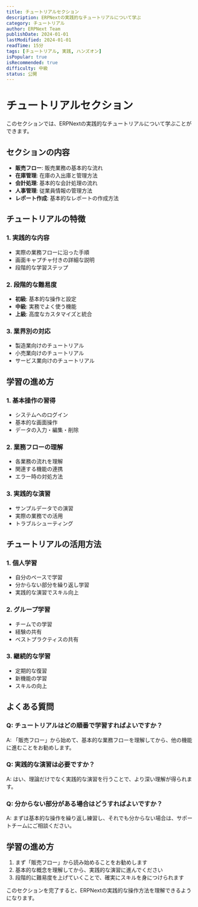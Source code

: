 ```yaml
---
title: チュートリアルセクション
description: ERPNextの実践的なチュートリアルについて学ぶ
category: チュートリアル
author: ERPNext Team
publishDate: 2024-01-01
lastModified: 2024-01-01
readTime: 15分
tags: [チュートリアル, 実践, ハンズオン]
isPopular: true
isRecommended: true
difficulty: 中級
status: 公開
---
```


# チュートリアルセクション

このセクションでは、ERPNextの実践的なチュートリアルについて学ぶことができます。

## セクションの内容

- **販売フロー**: 販売業務の基本的な流れ
- **在庫管理**: 在庫の入出庫と管理方法
- **会計処理**: 基本的な会計処理の流れ
- **人事管理**: 従業員情報の管理方法
- **レポート作成**: 基本的なレポートの作成方法

## チュートリアルの特徴

### 1. 実践的な内容
- 実際の業務フローに沿った手順
- 画面キャプチャ付きの詳細な説明
- 段階的な学習ステップ

### 2. 段階的な難易度
- **初級**: 基本的な操作と設定
- **中級**: 実務でよく使う機能
- **上級**: 高度なカスタマイズと統合

### 3. 業界別の対応
- 製造業向けのチュートリアル
- 小売業向けのチュートリアル
- サービス業向けのチュートリアル

## 学習の進め方

### 1. 基本操作の習得
- システムへのログイン
- 基本的な画面操作
- データの入力・編集・削除

### 2. 業務フローの理解
- 各業務の流れを理解
- 関連する機能の連携
- エラー時の対処方法

### 3. 実践的な演習
- サンプルデータでの演習
- 実際の業務での活用
- トラブルシューティング

## チュートリアルの活用方法

### 1. 個人学習
- 自分のペースで学習
- 分からない部分を繰り返し学習
- 実践的な演習でスキル向上

### 2. グループ学習
- チームでの学習
- 経験の共有
- ベストプラクティスの共有

### 3. 継続的な学習
- 定期的な復習
- 新機能の学習
- スキルの向上

## よくある質問

### Q: チュートリアルはどの順番で学習すればよいですか？
A: 「販売フロー」から始めて、基本的な業務フローを理解してから、他の機能に進むことをお勧めします。

### Q: 実践的な演習は必要ですか？
A: はい、理論だけでなく実践的な演習を行うことで、より深い理解が得られます。

### Q: 分からない部分がある場合はどうすればよいですか？
A: まずは基本的な操作を繰り返し練習し、それでも分からない場合は、サポートチームにご相談ください。

## 学習の進め方

1. まず「販売フロー」から読み始めることをお勧めします
2. 基本的な概念を理解してから、実践的な演習に進んでください
3. 段階的に難易度を上げていくことで、確実にスキルを身につけられます

このセクションを完了すると、ERPNextの実践的な操作方法を理解できるようになります。
